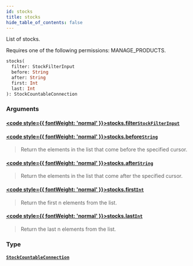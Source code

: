 ```yaml
---
id: stocks
title: stocks
hide_table_of_contents: false
---
```








List of stocks.

Requires one of the following permissions: MANAGE_PRODUCTS.

```graphql
stocks(
  filter: StockFilterInput
  before: String
  after: String
  first: Int
  last: Int
): StockCountableConnection
```


### Arguments

#### [<code style={{ fontWeight: 'normal' }}>stocks.<b>filter</b></code>](#)<Bullet />[`StockFilterInput`](../../../developer/api-reference/inputs/stock-filter-input) <Badge class="secondary" text="input"/>
> 
> 

#### [<code style={{ fontWeight: 'normal' }}>stocks.<b>before</b></code>](#)<Bullet />[`String`](../../../developer/api-reference/scalars/string) <Badge class="secondary" text="scalar"/>
> Return the elements in the list that come before the specified cursor.
> 

#### [<code style={{ fontWeight: 'normal' }}>stocks.<b>after</b></code>](#)<Bullet />[`String`](../../../developer/api-reference/scalars/string) <Badge class="secondary" text="scalar"/>
> Return the elements in the list that come after the specified cursor.
> 

#### [<code style={{ fontWeight: 'normal' }}>stocks.<b>first</b></code>](#)<Bullet />[`Int`](../../../developer/api-reference/scalars/int) <Badge class="secondary" text="scalar"/>
> Return the first n elements from the list.
> 

#### [<code style={{ fontWeight: 'normal' }}>stocks.<b>last</b></code>](#)<Bullet />[`Int`](../../../developer/api-reference/scalars/int) <Badge class="secondary" text="scalar"/>
> Return the last n elements from the list.
> 

### Type

#### [`StockCountableConnection`](../../../developer/api-reference/objects/stock-countable-connection) <Badge class="secondary" text="object"/>
> 
> 





